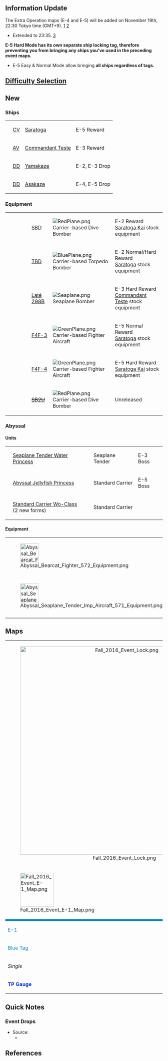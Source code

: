 {{Event/Infobox
|english = Proclamation! Fleet Strategy Plan #3!
|japanese = 発令！ 艦隊作戦第三法<ref>{{MultiTweet|MultiTweetID = eventnote|color = #ace|title = Event info tweets|link01 = https://twitter.com/KanColle_STAFF/status/796875092995153920|JP01 = 現在「艦これ」運営鎮守府では、本年の秋イベント2016：期間限定海域【発令！「艦隊作戦第三法」】の実装準備を進めています。同秋イベは、全ての準備が整えば、次回【11/18(金)】に予定している「艦これ」稼働全サーバ群メンテナンス＆アップデート完了を以て、作戦開始です！|EN01 = Currently KanColle is currently under preparation for the release of the Fall 2016 Event: 【Proclamation! Fleet Strategy Plan #3!】. After all preparation is done, this Event is planned to be released on November 18th, 2016 on Friday. After the Maintenance & Update ends, this operation will begin!| TL01 = [[User:Shinhwalee|Shinhwalee]]}}</ref><ref>[https://www.reddit.com/r/kancolle/comments/5cbjga/news_the_2016_fall_event_name_発令艦隊作戦第三法/d9v76dq/ <nowiki>[News] The 2016 Fall event name: 発令！「艦隊作戦第三法」- Kancolle Reddit</nowiki>]</ref>
|start = 18th November 2016<ref>{{MultiTweet|MultiTweetID = eventnote|color = #ace|title = Event info tweets|link01 = https://twitter.com/KanColle_STAFF/status/796151944234401792|JP01 = 現在「艦これ」運営鎮守府では、本年の秋イベント2016：期間限定海域の作戦準備を進めています。同秋イベは、次回【11/18(金)】のメンテナンス＆アップデート完了を以て、作戦開始予定です！作戦に参加される提督の皆さん、艦隊の練度向上と戦備の拡充をよろしくお願い致します！|EN01 = KanColle is currently under preparation for the release of the Fall 2016 Limited-time Operation Event. This Event will begin after the Maintenance on November 18th (Friday), and the Operation will begin! For Admirals participating, please make sure to have a variety of ships and fleet prepared!|TL01 = [[User:Shinhwalee|Shinhwalee]]}}</ref>
|scale = Medium<ref>{{MultiTweet|MultiTweetID = eventnote|color = #ace|title = Event info tweets|link01 = https://twitter.com/KanColle_STAFF/status/795081095595237376| JP01 = 現在「艦これ」運営鎮守府では、今月中旬以降に作戦開始予定の秋イベント2016：期間限定海域の作戦準備を進めています。同秋イベの作戦展開規模は【中規模】となる予定です。特に【乙】及び【甲】作戦での作戦参加を予定している提督の皆さんは、戦備の充実を図って頂けますと幸いです！| EN01 = KanColle is currently in middle of preparing for the release of the [[Fall 2016 Event]] which is currently planned to begin after the middle of this month. This Fall Event will be a Medium-scale Event. Those who plan on doing Medium/Hard mode in the operation, please make sure to prepare enough variety of ships for the Event.|TL01 = [[User:Shinhwalee|Shinhwalee]]}}</ref>
|maps = '''5 Maps''' (3+2EO)<ref>{{MultiTweet|MultiTweetID = eventnote|color = #ace|title = Event info tweets|link01 = https://twitter.com/KanColle_STAFF/status/799050969061330945| JP01 = 本年の秋イベント2016：期間限定海域【発令！「艦隊作戦第三法」】の前段作戦は、全三作戦海域より構成されます。同前段作戦を突破された提督方は、拡張作戦となる全二作戦海域より構成される後段作戦への参加が可能です。各作戦参加予定の提督方は、出撃準備をよろしくお願い致します！| EN01 = The first part of this year's [[Fall 2016 Event]] "Proclamation! Fleet Strategy Plan #3!" will consist of three (3) maps. Admirals who clear them will gain access to the second part of the Event, the Extra Operations which will consist of two (2) maps. Admirals who are planning to participate are advised to prepare accordingly!|TL01 = [[User:Admiral Mikado|Admiral Mikado]]<br>[[User:Shinhwalee|Shinhwalee]]}}</ref>
|romaji = Hatsurei!  Kantai Sakusen Dai San-hō
|duration = 21 days<ref>{{MultiTweet|MultiTweetID = postUpdate|color = #ace|title = Post Update|link01 = https://twitter.com/KanColle_STAFF/status/799625686742802434|JP01 = 本日のメンテナンス＆アップデート完了を以て、秋イベント：期間限定海域【発令！艦隊作戦第三法】、その前段作戦が作戦開始となります。歴戦の提督方は、【乙作戦】、そしてより攻略難易度の高い【甲作戦】も選択可能です。作戦期間は約二週間を予定しています。|EN01 = ''The maintenance and update for the current limited-time [[Fall 2016 Event]] 【Proclamation! Fleet Strategy Plan #3!】 has begun for main operation. To those admirals who are participating, it is possible to select both 【Normal】 and very high difficulty【Hard】. Currently, the scale of this limited-time operation is planned to conclude in approximately two weeks.''|TL01 = Rough: [[User:Crazy teitoku|Crazy teitoku]]}}</ref>|end = 9th December 2016 <ref>{{MultiTweet|MultiTweetID = eventnote|color = #ace|title = Event info tweets|link01 = https://twitter.com/KanColle_STAFF/status/805228153815769088|JP01 = 現在作戦展開中の「艦これ」秋イベント2016：期間限定海域「発令！艦隊作戦第三法」では、水上機母艦、正規空母の新艦娘に加え、駆逐艦「山風」、駆逐艦「朝風」との邂逅も可能です。作戦展開期間は二日間延長させて頂き、【12/9(金) AM11:00】に全作戦完了予定です。|EN01 = KanColle is currently in the middle of the Fall 2016 Event "Proclamation! Fleet Strategy Plan #3!". The event has been extended to last until 11:00 AM on the 9th December.|TL01 = [[User:Shinhwalee|Shinhwalee]]}}</ref>

}}

{{Event/DetailToggle}}

==Information Update==
The Extra Operation maps (E-4 and E-5) will be added on November 19th, 22:30 Tokyo time (GMT+9). [https://twitter.com/KanColle_STAFF/status/799573163839393792] [https://twitter.com/KanColle_STAFF/status/799905656572522496]
*Extended to 23:35. [https://twitter.com/KanColle_STAFF/status/799977054754074624]

'''E-5 Hard Mode has its own separate ship locking tag, therefore preventing you from bringing any ships you've used in the preceding event maps.'''
*E-5 Easy & Normal Mode allow bringing '''all ships regardless of tags.'''

==[[Events#Difficulty_Selection|Difficulty Selection]]==
{{Section|no_clear=true}}
{{:Partials/Difficulty Selection}}
{{SectionEnd}}
==New==
===Ships===
{| class="wikitable"
|{{ShipBattleCardKai|Saratoga}}
|[[CV]]
|[[Saratoga]]
|E-5 Reward
|-
|{{ShipBattleCardKai|Commandant Teste}}
|[[AV]]
|[[Commandant Teste]]
|E-3 Reward
|-
|{{ShipBattleCardKai|Yamakaze}}
|[[DD]]
|[[Yamakaze]]
|E-2, E-3 Drop
|-
|{{ShipBattleCardKai|Asakaze}}
|[[DD]]
|[[Asakaze]]
|E-4, E-5 Drop
|}

===Equipment===
{| class="wikitable"
|{{EquipmentCardKai|SBD‎|size=60px}}
|[[SBD‎]]
|[[File:RedPlane.png]] Carrier-based Dive Bomber
|E-2 Reward<br />[[Saratoga Kai]] stock equipment
|-
|{{EquipmentCardKai|TBD|size=60px}}
|[[TBD]]
|[[File:BluePlane.png]] Carrier-based Torpedo Bomber
|E-2 Normal/Hard Reward<br />[[Saratoga]] stock equipment
|-
|{{EquipmentCardKai|Laté 298B‎|size=60px}}
|[[Laté 298B‎]]
|[[File:Seaplane.png]] Seaplane Bomber
|E-3 Hard Reward<br />[[Commandant Teste]] stock equipment
|-
|style="width:60px;"|{{EquipmentCardKai|F4F-3|size=60px}}
|[[F4F-3]]
|[[File:GreenPlane.png]] Carrier-based Fighter Aircraft
|E-5 Normal Reward<br />[[Saratoga]] stock equipment
|-
|{{EquipmentCardKai|F4F-4‎|size=60px}}
|[[F4F-4‎]]
|[[File:GreenPlane.png]] Carrier-based Fighter Aircraft
|E-5 Hard Reward<br />[[Saratoga Kai]] stock equipment
|-
|{{EquipmentCardKai|SB2U‎|size=60px}}
|<s>[[SB2U]]</s>
|[[File:RedPlane.png]] Carrier-based Dive Bomber
|Unreleased
|}

===Abyssal===
====Units====
{| class="wikitable"
|-
|{{ShipBattleCardKai|Seaplane Tender Water Princess}}
|[[Seaplane Tender Water Princess]]
|Seaplane Tender
|E-3 Boss
|-
|{{ShipBattleCardKai|Abyssal Jellyfish Princess}}
|[[Abyssal Jellyfish Princess]]
|Standard Carrier
|E-5 Boss
|-
|{{ShipBattleCardKai|Standard Carrier Wo-Class/Kai Flagship}}
|[[Standard Carrier Wo-Class]]<br />(2 new forms)
|Standard Carrier
|
|}

====Equipment====
{| class="wikitable"
|[[File:Abyssal Bearcat Fighter 572 Equipment.png|60px]]
|[[Abyssal Bearcat Fighter]]
|[[File:GreenPlane.png]] Carrier-based Fighter Aircraft
|-
|[[File:Abyssal Seaplane Tender Imp Aircraft 571 Equipment.png|60px]]
|[[Abyssal Seaplane Tender Imp Aircraft]]
|[[File:Seaplane.png]] Seaplane Bomber
|}

==Maps==
<!-- Tag colouring, #0689C0 for blue, #63AD60 for green, #EE9A29 for orange, #F0E701 for yellow --><!-- Map names goes here along with their colour tags--><!-- Colour name for the map goes here, otherwise black for "Any tag" --><!-- Fleet type; Combined or ''Single'' --><!-- Gauge type: #e33 for Red/HP Gauge, #03c for Blue/TP Gauge -->
{| align="center"
| colspan="6" style="text-align:center" width="660px"|[[File:Fall_2016_Event_Lock.png|666px]]
|-
| width="108px"|[[File:Fall_2016_Event_E-1_Map.png|108px]]
| width="108px"|[[File:Fall_2016_Event_E-2_Map.png|108px]]
| width="108px"|[[File:Fall_2016_Event_E-3_Map.png|108px]]
| width="108px"|[[File:Fall_2016_Event_E-4_Map.png|108px]]
| colspan="2" width="218px"|[[File:Fall_2016_Event_E-5_Map.png|218px]]
|- style="height:20px;"
| style="background:#0689C0;" |
| style="background:#63AD60;" |
| style="background:#63AD60;" |
| style="background:#F0E701;" |
| style="background:#EE9A29;" |
|
|- style="font-weight:bold; text-align:center; font-size:16px; height:20px; line-height:18px;"
|<span style="color:#0689C0;">E-1</span>
|<span style="color:#63AD60;">E-2</span>
|<span style="color:#63AD60;">E-3</span>
|<span style="color:#F0E701;">E-4</span>
| colspan="2" |<span style="color:#EE9A29;">E</span>-5
|- style="text-align:center; font-size:12px; font-weight:bold; height:20px; line-height:14px;"
|<span style="color:#0689C0;">Blue Tag</span>
|<span style="color:#63AD60;">Green Tag</span>
|<span style="color:#63AD60;">Green Tag</span>
|<span style="color:#F0E701;">Yellow Tag</span>
| colspan="2" |<span style="color:#EE9A29;">Orange Tag (Hard)</span><br>No Tag (Easy and Medium)
|- style="text-align:center; font-size:12px; font-weight:bold; height:20px; line-height:14px;"
|''Single''
|''Single''
|Combined
|''Single''
| colspan="2" |Combined
|- style="text-align:center; font-size:12px; height:20px; line-height:14px;"
|'''<span style="color:#03c;">TP Gauge</span>'''
|<span style="color:#e33;">Red Gauge</span>
|<span style="color:#e33;">Red Gauge</span>
|'''<span style="color:#03c;">TP Gauge</span>'''<br><span style="color:#e33;">Red Gauge</span>
| colspan="2" |<span style="color:#e33;">Red Gauge</span>
|}

==Quick Notes==
===Event Drops===
{{:Template:Event_Drop}}

* Source:
**
==References==

<div class="mw-collapsible" style="float:right;">
<references />
</div>
{{clear}}